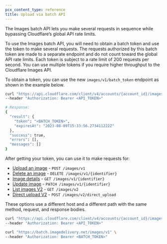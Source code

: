```yaml
---
pcx_content_type: reference
title: Upload via batch API
---
```


The Images batch API lets you make several requests in sequence while bypassing Cloudflare’s global API rate limits.

To use the Images batch API, you will need to obtain a batch token and use the token to make several requests. The requests authorized by this batch token are made to a separate endpoint and do not count toward the global API rate limits. Each token is subject to a rate limit of 200 requests per second. You can use multiple tokens if you require higher throughput to the Cloudflare Images API.

To obtain a token, you can use the new `images/v1/batch_token` endpoint as shown in the example below.

```bash
curl "https://api.cloudflare.com/client/v4/accounts/{account_id}/images/v1/batch_token" \
--header "Authorization: Bearer <API_TOKEN>"

# Response:
{
  "result": {
    "token": "<BATCH_TOKEN>",
    "expiresAt": "2023-08-09T15:33:56.273411222Z"
  },
  "success": true,
  "errors": [],
  "messages": []
}
```

After getting your token, you can use it to make requests for:

- [Upload an image](/api/resources/images/subresources/v1/methods/create/) - `POST /images/v1`
- [Delete an image](/api/resources/images/subresources/v1/methods/delete/) - `DELETE /images/v1/{identifier}`
- [Image details](/api/resources/images/subresources/v1/methods/get/) - `GET /images/v1/{identifier}`
- [Update image](/api/resources/images/subresources/v1/methods/edit/) - `PATCH /images/v1/{identifier}`
- [List images V2](/api/resources/images/subresources/v2/methods/list/) - `GET /images/v2`
- [Direct upload V2](/api/resources/images/subresources/v2/subresources/direct_uploads/methods/create/) - `POST /images/v2/direct_upload`

These options use a different host and a different path with the same method, request, and response bodies.

```bash title="Request for list images V2 against api.cloudflare.com"
curl "https://api.cloudflare.com/client/v4/accounts/{account_id}/images/v2" \
--header "Authorization: Bearer <API_TOKEN>"
```

```bash title="Example request using a batch token"
curl "https://batch.imagedelivery.net/images/v1" \
--header "Authorization: Bearer <BATCH_TOKEN>"
```

